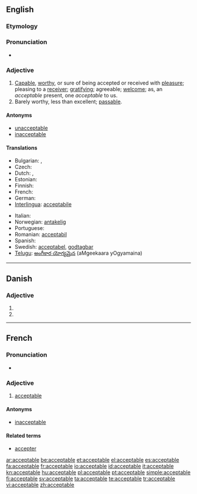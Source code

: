 ==English==

===Etymology===
{{suffix|accept|able}}

===Pronunciation===
* {{audio|en-us-acceptable.ogg|Audio (US)}}

===Adjective===
{{en-adj}}

# [[capable|Capable]], [[worthy]], or sure of being accepted or received with [[pleasure]]; pleasing to a [[receiver]]; [[gratifying]]; agreeable; [[welcome]]; as, an ''acceptable'' present, one ''acceptable'' to us.
# Barely worthy, less than excellent; [[passable]].

====Antonyms====
* [[unacceptable]]
* [[inacceptable]]

====Translations====
{{trans-top|capable, worthy or sure of being accepted}}
* Bulgarian: {{t|bg|приемлив}},  {{t|bg|допустим}}
* Czech: {{t-|cs|přijatelný|m}}
* Dutch: {{t+|nl|aanvaardbaar}}, {{t+|nl|acceptabel}}
* Estonian: {{t-|et|vastuvõetav}}
* Finnish: {{t-|fi|hyväksyttävä}}
* French: {{t+|fr|acceptable}}
* German: {{t-|de|annehmbar}}
* [[Interlingua]]: [[acceptabile]]
{{trans-mid}}
* Italian: {{t+|it|accettabile}}
* Norwegian: [[antakelig]]
* Portuguese: {{t+|pt|aceitável}}
* Romanian: [[acceptabil]]
* Spanish: {{t-|es|aceptable}}
* Swedish: [[acceptabel]], [[godtagbar]]
* [[Telugu]]: [[అంగీకార యోగ్యమైన]] (aMgeekaara yOgyamaina)
{{trans-bottom}}
----

==Danish==

===Adjective===
{{infl|da|adjective form}}

# {{form of|definite|acceptabel|lang=Danish}}
# {{form of|plural|acceptabel|lang=Danish}}

----

==French==

===Pronunciation===
* {{audio|Fr-acceptable.ogg|Audio}}

===Adjective===
{{fr-adj-mf}}

# [[acceptable#English|acceptable]]

====Antonyms====
*[[inacceptable#French|inacceptable]]

====Related terms====
* [[accepter#French|accepter]]

[[ar:acceptable]]
[[be:acceptable]]
[[et:acceptable]]
[[el:acceptable]]
[[es:acceptable]]
[[fa:acceptable]]
[[fr:acceptable]]
[[io:acceptable]]
[[id:acceptable]]
[[it:acceptable]]
[[kn:acceptable]]
[[hu:acceptable]]
[[pl:acceptable]]
[[pt:acceptable]]
[[simple:acceptable]]
[[fi:acceptable]]
[[sv:acceptable]]
[[ta:acceptable]]
[[te:acceptable]]
[[tr:acceptable]]
[[vi:acceptable]]
[[zh:acceptable]]